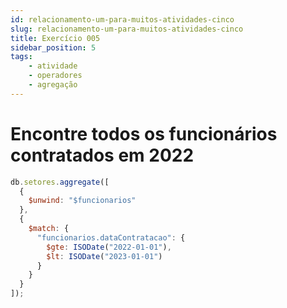 ```yaml
---
id: relacionamento-um-para-muitos-atividades-cinco
slug: relacionamento-um-para-muitos-atividades-cinco
title: Exercício 005
sidebar_position: 5
tags:
    - atividade
    - operadores
    - agregação
---
```


# Encontre todos os funcionários contratados em 2022

```javascript
db.setores.aggregate([
  {
    $unwind: "$funcionarios"
  },
  {
    $match: {
      "funcionarios.dataContratacao": {
        $gte: ISODate("2022-01-01"),
        $lt: ISODate("2023-01-01")
      }
    }
  }
]);
```